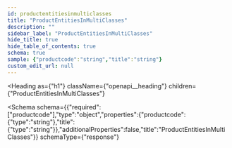 ```yaml
---
id: productentitiesinmulticlasses
title: "ProductEntitiesInMultiClasses"
description: ""
sidebar_label: "ProductEntitiesInMultiClasses"
hide_title: true
hide_table_of_contents: true
schema: true
sample: {"productcode":"string","title":"string"}
custom_edit_url: null
---
```



<Heading
  as={"h1"}
  className={"openapi__heading"}
  children={"ProductEntitiesInMultiClasses"}
>
</Heading>





<Schema
  schema={{"required":["productcode"],"type":"object","properties":{"productcode":{"type":"string"},"title":{"type":"string"}},"additionalProperties":false,"title":"ProductEntitiesInMultiClasses"}}
  schemaType={"response"}
>
  
</Schema>
            